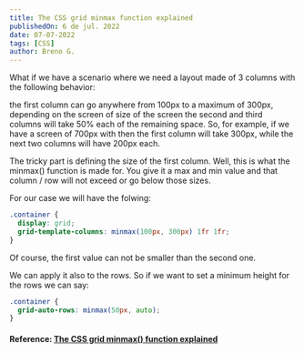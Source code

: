 ```yaml
---
title: The CSS grid minmax function explained
publishedOn: 6 de jul. 2022
date: 07-07-2022
tags: [CSS]
author: Breno G.
---
```


What if we have a scenario where we need a layout made of 3 columns with the following behavior:

the first column can go anywhere from 100px to a maximum of 300px, depending on the screen of size of the screen
the second and third columns will take 50% each of the remaining space.
So, for example, if we have a screen of 700px with then the first column will take 300px, while the next two columns will have 200px each.

The tricky part is defining the size of the first column. Well, this is what the minmax() function is made for. You give it a max and min value and that column / row will not exceed or go below those sizes.

For our case we will have the folwing:

```css
.container {
  display: grid;
  grid-template-columns: minmax(100px, 300px) 1fr 1fr;
}
```

Of course, the first value can not be smaller than the second one.

We can apply it also to the rows. So if we want to set a minimum height for the rows we can say:

```css
.container {
  grid-auto-rows: minmax(50px, auto);
}
```

#### Reference: [The CSS grid minmax() function explained](http://www.js-craft.io/blog/the-css-grid-minmax-function-explained/)
